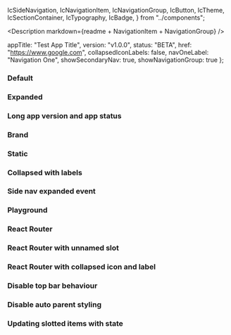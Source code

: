   IcSideNavigation,
  IcNavigationItem,
  IcNavigationGroup,
  IcButton,
  IcTheme,
  IcSectionContainer,
  IcTypography,
  IcBadge,
} from "../components";


<Meta of={IcSideNavigationStories} />

<Description markdown={readme + NavigationItem + NavigationGroup} />

  appTitle: "Test App Title",
  version: "v1.0.0",
  status: "BETA",
  href: "https://www.google.com",
  collapsedIconLabels: false,
  navOneLabel: "Navigation One",
  showSecondaryNav: true,
  showNavigationGroup: true
};

### Default

<Canvas>
  <Story of={IcSideNavigationStories.Default} />
</Canvas>

### Expanded

<Canvas>
  <Story of={IcSideNavigationStories.Expanded} />
</Canvas>

### Long app version and app status

<Canvas>
  <Story of={IcSideNavigationStories.LongAppVersionAndAppStatus} />
</Canvas>

### Brand

<Canvas>
  <Story of={IcSideNavigationStories.Brand} />
</Canvas>

### Static

<Canvas>
  <Story of={IcSideNavigationStories.Static} />
</Canvas>

### Collapsed with labels

<Canvas>
  <Story of={IcSideNavigationStories.CollapsedWithLabels} />
</Canvas>

### Side nav expanded event

<Canvas>
  <Story of={IcSideNavigationStories.SideNavExpandedEvent} />
</Canvas>

### Playground

<Canvas>
  <Story of={IcSideNavigationStories.Playground} />
</Canvas>

### React Router

<Canvas>
  <Story of={IcSideNavigationStories.ReactRouter_} />
</Canvas>

### React Router with unnamed slot

<Canvas>
  <Story of={IcSideNavigationStories.ReactRouterWithUnnamedSlot} />
</Canvas>

### React Router with collapsed icon and label

<Canvas>
  <Story of={IcSideNavigationStories.ReactRouterWithCollapsedIconAndLabel} />
</Canvas>

### Disable top bar behaviour

<Canvas>
  <Story of={IcSideNavigationStories.DisableTopBarBehaviour} />
</Canvas>

### Disable auto parent styling

<Canvas>
  <Story of={IcSideNavigationStories.DisableAutoParentStyling} />
</Canvas>

### Updating slotted items with state

<Canvas>
  <Story of={IcSideNavigationStories.UpdatingSlottedElementsWithState} />
</Canvas>
